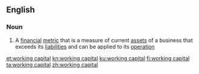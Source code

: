 ==English==

===Noun===
{{wikipedia}}
{{en-noun|head=[[working]] [[capital]]|-}}

# {{context|business|accounting|lang=en}} A [[financial]] [[metric]] that is a measure of current [[asset]]s of a business that exceeds its [[liability|liabilities]] and can be applied to its [[operation]]

[[et:working capital]]
[[kn:working capital]]
[[ku:working capital]]
[[fi:working capital]]
[[ta:working capital]]
[[zh:working capital]]